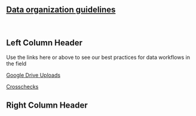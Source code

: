 ::: row
::: col-md-12
# [Data organization guidelines]{.underline}
:::
:::

<br>

::: row
::: col-md-8
## Left Column Header

Use the links here or above to see our best practices for data workflows in the field

[Google Drive Uploads](gdrive.html)

[Crosschecks](crosschecks.html)
:::

::: col-md-4
## Right Column Header
:::
:::
